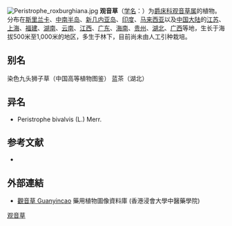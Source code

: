 {{Speciesbox
| name = 观音草
| status = 
| status_system = 
| image =
| genus = Peristrophe
| species = baphica
| authority = (Spreng.) Bremek.
}}
[[File:Peristrophe_roxburghiana.jpg|thumb]]
'''观音草'''（[[学名|学名]]：{{lang|la|''Peristrophe baphica''}}）为[[爵床科|爵床科]][[观音草属|观音草属]]的植物。分布在[[斯里兰卡|斯里兰卡]]、[[中南半岛|中南半岛]]、[[新几内亚岛|新几内亚岛]]、[[印度|印度]]、[[马来西亚|马来西亚]]以及[[中国大陆|中国大陆]]的[[江苏|江苏]]、[[上海|上海]]、[[福建|福建]]、[[湖南|湖南]]、[[云南|云南]]、[[江西|江西]]、[[广东|广东]]、[[海南|海南]]、[[贵州|贵州]]、[[湖北|湖北]]、[[广西|广西]]等地，生长于海拔500米至1,000米的地区，多生于林下，目前尚未由人工引种栽培。

== 别名 ==
染色九头狮子草（中国高等植物图鉴） 蓝茶（湖北）

== 异名 ==
* Peristrophe bivalvis (L.) Merr.

== 参考文献 ==
<div class="references-small">
* {{cite web| url =http://www.bioinfo.cn/db05/KmzwSpecies.php?action=view&id=900| title =观音草| work =《中国高等植物数据库全库》| publisher =中国科学院微生物研究所| author =昆明植物研究所| accessdate =2009-02-21| deadurl =yes| archiveurl =https://web.archive.org/web/20160305055938/http://www.bioinfo.cn/db05/KmzwSpecies.php?action=view&id=900| archivedate =2016-03-05}}
</div>

==外部連結==		
* [http://libproject.hkbu.edu.hk/was40/detail?lang=ch&channelid=1288&searchword=herb_id=D01244 觀音草 Guanyincao] {{Wayback|url=http://libproject.hkbu.edu.hk/was40/detail?lang=ch&channelid=1288&searchword=herb_id=D01244 |date=20160304095831 }} 藥用植物圖像資料庫 (香港浸會大學中醫藥學院) {{zh-hant}}{{en}}
{{Taxonbar|from=Q15225226}}

[[Category:观音草属|观音草]]


{{植物小作品}}